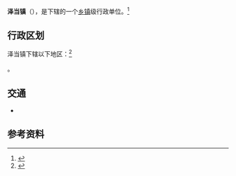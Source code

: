 {{中国乡级行政区
|景观照片文件名 = 
|景观照片描述 = 
|汉语拼音 = 
|其他语言 = [[藏语|藏语]]
|其他语言名称 = རྩེ་ཐང་
|旧称 = 
|地名出处 = 
|位置图文件名 = 
|位置图描述 = 
|自定义图片= 
|建置时间 = 
|政府驻地 = 
|毗邻 = 
|总面积 = 
|总人口 = 
|总人口年份 = 
|户籍人口 = 
|户籍人口年份 = 
|常住人口 = 
|常住人口年份 = 
|人口密度 = 
|GDP = 
|GDP年份 = 
|邮政编码 = 
|电话区号 = 893
|官方网站 = 
|网站名称 = 
|54/22/21/100/000}}

'''泽当镇'''（{{lang-bo|རྩེ་ཐང་}}），是{{PRC admin/fullname|54/22/21/100/000|3}}下辖的一个[[乡镇|乡镇]]级行政单位。<ref>{{PRC admin/ref sgc|{{PRC admin/parent|54/22/21/100/000}}}}</ref>

== 行政区划 ==

泽当镇下辖以下地区：<ref>{{PRC admin/ref sgc|54/22/21/100/000}}</ref>

{{PRC admin/children|54/22/21/100/000}}。

== 交通 ==
* {{中国国道名|349}}

== 参考资料 ==
{{reflist}}

{{PRC admin/navcat|54/22/21/100/000}}